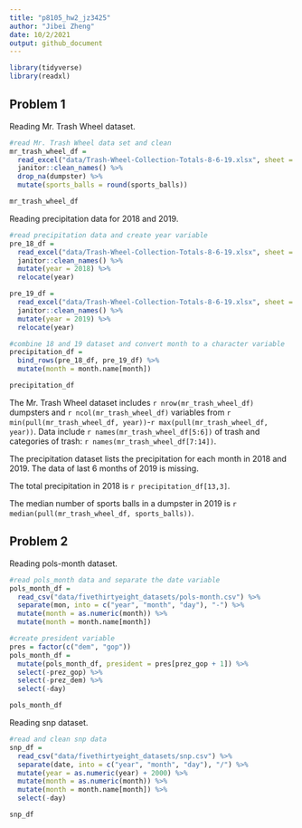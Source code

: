 ```yaml
---
title: "p8105_hw2_jz3425"
author: "Jibei Zheng"
date: 10/2/2021
output: github_document
---
```


```r
library(tidyverse)
library(readxl)
```

## Problem 1

Reading Mr. Trash Wheel dataset.

```r
#read Mr. Trash Wheel data set and clean
mr_trash_wheel_df = 
  read_excel("data/Trash-Wheel-Collection-Totals-8-6-19.xlsx", sheet = "Mr. Trash Wheel", range = "A2:N408") %>% 
  janitor::clean_names() %>% 
  drop_na(dumpster) %>% 
  mutate(sports_balls = round(sports_balls)) 

mr_trash_wheel_df
```

Reading precipitation data for 2018 and 2019.

```r
#read precipitation data and create year variable
pre_18_df = 
  read_excel("data/Trash-Wheel-Collection-Totals-8-6-19.xlsx", sheet = "2018 Precipitation", range = "A2:B15") %>% 
  janitor::clean_names() %>% 
  mutate(year = 2018) %>% 
  relocate(year)

pre_19_df = 
  read_excel("data/Trash-Wheel-Collection-Totals-8-6-19.xlsx", sheet = "2019 Precipitation", range = "A2:B15") %>% 
  janitor::clean_names() %>% 
  mutate(year = 2019) %>% 
  relocate(year)

#combine 18 and 19 dataset and convert month to a character variable
precipitation_df = 
  bind_rows(pre_18_df, pre_19_df) %>% 
  mutate(month = month.name[month])

precipitation_df
```

The Mr. Trash Wheel dataset includes `r nrow(mr_trash_wheel_df)` dumpsters and `r ncol(mr_trash_wheel_df)` variables from `r min(pull(mr_trash_wheel_df, year))`-`r max(pull(mr_trash_wheel_df, year))`. Data include `r names(mr_trash_wheel_df[5:6])` of trash and categories of trash: `r names(mr_trash_wheel_df[7:14])`.

The precipitation dataset lists the precipitation for each month in 2018 and 2019. The data of last 6 months of 2019 is missing. 

The total precipitation in 2018 is `r precipitation_df[13,3]`.

The median number of sports balls in a dumpster in 2019 is `r median(pull(mr_trash_wheel_df, sports_balls))`.

## Problem 2

Reading pols-month dataset.

```r
#read pols_month data and separate the date variable
pols_month_df = 
  read_csv("data/fivethirtyeight_datasets/pols-month.csv") %>% 
  separate(mon, into = c("year", "month", "day"), "-") %>% 
  mutate(month = as.numeric(month)) %>% 
  mutate(month = month.name[month])

#create president variable
pres = factor(c("dem", "gop"))
pols_month_df = 
  mutate(pols_month_df, president = pres[prez_gop + 1]) %>% 
  select(-prez_gop) %>% 
  select(-prez_dem) %>% 
  select(-day)

pols_month_df
```

Reading snp dataset.

```r
#read and clean snp data
snp_df = 
  read_csv("data/fivethirtyeight_datasets/snp.csv") %>% 
  separate(date, into = c("year", "month", "day"), "/") %>% 
  mutate(year = as.numeric(year) + 2000) %>% 
  mutate(month = as.numeric(month)) %>% 
  mutate(month = month.name[month]) %>% 
  select(-day)

snp_df
```

